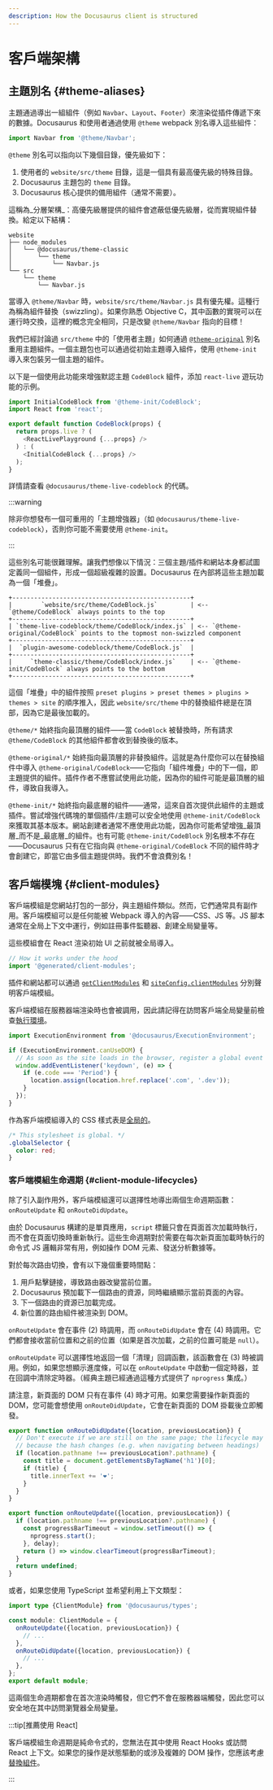 ```yaml
---
description: How the Docusaurus client is structured
---
```


# 客戶端架構

## 主題別名 {#theme-aliases}

主題通過導出一組組件（例如 `Navbar`、`Layout`、`Footer`）來渲染從插件傳遞下來的數據。Docusaurus 和使用者通過使用 `@theme` webpack 別名導入這些組件：

```js
import Navbar from '@theme/Navbar';
```

`@theme` 別名可以指向以下幾個目錄，優先級如下：

1. 使用者的 `website/src/theme` 目錄，這是一個具有最高優先級的特殊目錄。
2. Docusaurus 主題包的 `theme` 目錄。
3. Docusaurus 核心提供的備用組件（通常不需要）。

這稱為_分層架構_：高優先級層提供的組件會遮蔽低優先級層，從而實現組件替換。給定以下結構：

```
website
├── node_modules
│   └── @docusaurus/theme-classic
│       └── theme
│           └── Navbar.js
└── src
    └── theme
        └── Navbar.js
```

當導入 `@theme/Navbar` 時，`website/src/theme/Navbar.js` 具有優先權。這種行為稱為組件替換（swizzling）。如果你熟悉 Objective C，其中函數的實現可以在運行時交換，這裡的概念完全相同，只是改變 `@theme/Navbar` 指向的目標！

我們已經討論過 `src/theme` 中的「使用者主題」如何通過 [`@theme-original`](../swizzling.mdx#wrapping) 別名重用主題組件。一個主題包也可以通過從初始主題導入組件，使用 `@theme-init` 導入來包裝另一個主題的組件。

以下是一個使用此功能來增強默認主題 `CodeBlock` 組件，添加 `react-live` 遊玩功能的示例。

```js
import InitialCodeBlock from '@theme-init/CodeBlock';
import React from 'react';

export default function CodeBlock(props) {
  return props.live ? (
    <ReactLivePlayground {...props} />
  ) : (
    <InitialCodeBlock {...props} />
  );
}
```

詳情請查看 `@docusaurus/theme-live-codeblock` 的代碼。

:::warning

除非你想發布一個可重用的「主題增強器」（如 `@docusaurus/theme-live-codeblock`），否則你可能不需要使用 `@theme-init`。

:::

這些別名可能很難理解。讓我們想像以下情況：三個主題/插件和網站本身都試圖定義同一個組件，形成一個超級複雜的設置。Docusaurus 在內部將這些主題加載為一個「堆疊」。

```text
+-------------------------------------------------+
|        `website/src/theme/CodeBlock.js`         | <-- `@theme/CodeBlock` always points to the top
+-------------------------------------------------+
| `theme-live-codeblock/theme/CodeBlock/index.js` | <-- `@theme-original/CodeBlock` points to the topmost non-swizzled component
+-------------------------------------------------+
|  `plugin-awesome-codeblock/theme/CodeBlock.js`  |
+-------------------------------------------------+
|     `theme-classic/theme/CodeBlock/index.js`    | <-- `@theme-init/CodeBlock` always points to the bottom
+-------------------------------------------------+
```

這個「堆疊」中的組件按照 `preset plugins > preset themes > plugins > themes > site` 的順序推入，因此 `website/src/theme` 中的替換組件總是在頂部，因為它是最後加載的。

`@theme/*` 始終指向最頂層的組件——當 `CodeBlock` 被替換時，所有請求 `@theme/CodeBlock` 的其他組件都會收到替換後的版本。

`@theme-original/*` 始終指向最頂層的非替換組件。這就是為什麼你可以在替換組件中導入 `@theme-original/CodeBlock`——它指向「組件堆疊」中的下一個，即主題提供的組件。插件作者不應嘗試使用此功能，因為你的組件可能是最頂層的組件，導致自我導入。

`@theme-init/*` 始終指向最底層的組件——通常，這來自首次提供此組件的主題或插件。嘗試增強代碼塊的單個插件/主題可以安全地使用 `@theme-init/CodeBlock` 來獲取其基本版本。網站創建者通常不應使用此功能，因為你可能希望增強_最頂層_而不是_最底層_的組件。也有可能 `@theme-init/CodeBlock` 別名根本不存在——Docusaurus 只有在它指向與 `@theme-original/CodeBlock` 不同的組件時才會創建它，即當它由多個主題提供時。我們不會浪費別名！

## 客戶端模塊 {#client-modules}

客戶端模組是您網站打包的一部分，與主題組件類似。然而，它們通常具有副作用。客戶端模組可以是任何能被 Webpack 導入的內容——CSS、JS 等。JS 腳本通常在全局上下文中運行，例如註冊事件監聽器、創建全局變量等。

這些模組會在 React 渲染初始 UI 之前就被全局導入。

```js title="@docusaurus/core/App.tsx"
// How it works under the hood
import '@generated/client-modules';
```

插件和網站都可以通過 [`getClientModules`](../api/plugin-methods/lifecycle-apis.mdx#getClientModules) 和 [`siteConfig.clientModules`](../api/docusaurus.config.js.mdx#clientModules) 分別聲明客戶端模組。

客戶端模組在服務器端渲染時也會被調用，因此請記得在訪問客戶端全局變量前檢查[執行環境](./ssg.mdx#escape-hatches)。

```js title="mySiteGlobalJs.js"
import ExecutionEnvironment from '@docusaurus/ExecutionEnvironment';

if (ExecutionEnvironment.canUseDOM) {
  // As soon as the site loads in the browser, register a global event listener
  window.addEventListener('keydown', (e) => {
    if (e.code === 'Period') {
      location.assign(location.href.replace('.com', '.dev'));
    }
  });
}
```

作為客戶端模組導入的 CSS 樣式表是[全局的](../styling-layout.mdx#global-styles)。

```css title="mySiteGlobalCss.css"
/* This stylesheet is global. */
.globalSelector {
  color: red;
}
```

### 客戶端模組生命週期 {#client-module-lifecycles}

除了引入副作用外，客戶端模組還可以選擇性地導出兩個生命週期函數：`onRouteUpdate` 和 `onRouteDidUpdate`。

由於 Docusaurus 構建的是單頁應用，`script` 標籤只會在頁面首次加載時執行，而不會在頁面切換時重新執行。這些生命週期對於需要在每次新頁面加載時執行的命令式 JS 邏輯非常有用，例如操作 DOM 元素、發送分析數據等。

對於每次路由切換，會有以下幾個重要時間點：

1. 用戶點擊鏈接，導致路由器改變當前位置。
2. Docusaurus 預加載下一個路由的資源，同時繼續顯示當前頁面的內容。
3. 下一個路由的資源已加載完成。
4. 新位置的路由組件被渲染到 DOM。

`onRouteUpdate` 會在事件 (2) 時調用，而 `onRouteDidUpdate` 會在 (4) 時調用。它們都會接收當前位置和之前的位置（如果是首次加載，之前的位置可能是 `null`）。

`onRouteUpdate` 可以選擇性地返回一個「清理」回調函數，該函數會在 (3) 時被調用。例如，如果您想顯示進度條，可以在 `onRouteUpdate` 中啟動一個定時器，並在回調中清除定時器。（經典主題已經通過這種方式提供了 `nprogress` 集成。）

請注意，新頁面的 DOM 只有在事件 (4) 時才可用。如果您需要操作新頁面的 DOM，您可能會想使用 `onRouteDidUpdate`，它會在新頁面的 DOM 掛載後立即觸發。

```js title="myClientModule.js"
export function onRouteDidUpdate({location, previousLocation}) {
  // Don't execute if we are still on the same page; the lifecycle may be fired
  // because the hash changes (e.g. when navigating between headings)
  if (location.pathname !== previousLocation?.pathname) {
    const title = document.getElementsByTagName('h1')[0];
    if (title) {
      title.innerText += '❤️';
    }
  }
}

export function onRouteUpdate({location, previousLocation}) {
  if (location.pathname !== previousLocation?.pathname) {
    const progressBarTimeout = window.setTimeout(() => {
      nprogress.start();
    }, delay);
    return () => window.clearTimeout(progressBarTimeout);
  }
  return undefined;
}
```

或者，如果您使用 TypeScript 並希望利用上下文類型：

```ts title="myClientModule.ts"
import type {ClientModule} from '@docusaurus/types';

const module: ClientModule = {
  onRouteUpdate({location, previousLocation}) {
    // ...
  },
  onRouteDidUpdate({location, previousLocation}) {
    // ...
  },
};
export default module;
```

這兩個生命週期都會在首次渲染時觸發，但它們不會在服務器端觸發，因此您可以安全地在其中訪問瀏覽器全局變量。

:::tip[推薦使用 React]

客戶端模組生命週期是純命令式的，您無法在其中使用 React Hooks 或訪問 React 上下文。如果您的操作是狀態驅動的或涉及複雜的 DOM 操作，您應該考慮[替換組件](../swizzling.mdx)。

:::